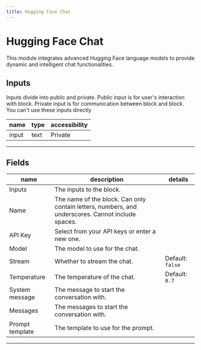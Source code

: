 ```yaml
---
title: Hugging Face Chat
---
```


# Hugging Face Chat
This module integrates advanced Hugging Face language models to provide dynamic and intelligent chat functionalities.

## Inputs
Inputs divide into public and private. Public input is for user's interaction with block. Private input is for communication between block and block. You can't use these inputs directly

| name | type | accessibility |
|------|------|---------------|
| input | text | Private |
---
## Fields
| name | description | details |
|------|-------------|------------|
| Inputs | The inputs to the block.
Name | The name of the block. Can only contain letters, numbers, and underscores. Cannot include spaces.
API Key | Select from your API keys or enter a new one.| 
Model | The model to use for the chat.| 
Stream | Whether to stream the chat. | Default: `false`| 
Temperature | The temperature of the chat. | Default: `0.7`| 
System message | The message to start the conversation with.| 
Messages | The messages to start the conversation with.| 
Prompt template | The template to use for the prompt.

---
    